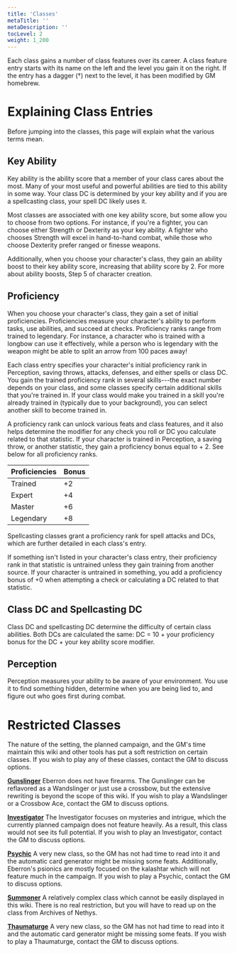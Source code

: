 ```yaml
---
title: 'Classes'
metaTitle: ''
metaDescription: ''
tocLevel: 2
weight: 1_200
---
```


Each class gains a number of class features over its career. A class feature entry starts with its name on the left and the level you gain it on the right. If the entry has a dagger (†) next to the level, it has been modified by GM homebrew.

# Explaining Class Entries

Before jumping into the classes, this page will explain what the various terms mean.

## Key Ability

Key ability is the ability score that a member of your class cares about the most. Many of your most useful and powerful abilities are tied to this ability in some way. Your class DC is determined by your key ability and if you are a spellcasting class, your spell DC likely uses it.

Most classes are associated with one key ability score, but some allow you to choose from two options. For instance, if you're a fighter, you can choose either Strength or Dexterity as your key ability. A fighter who chooses Strength will excel in hand-to-hand combat, while those who choose Dexterity prefer ranged or finesse weapons.

Additionally, when you choose your character's class, they gain an ability boost to their key ability score, increasing that ability score by 2. For more about ability boosts, Step 5 of character creation.

## Proficiency

When you choose your character's class, they gain a set of initial proficiencies. Proficiencies measure your character's ability to perform tasks, use abilities, and succeed at checks. Proficiency ranks range from trained to legendary. For instance, a character who is trained with a longbow can use it effectively, while a person who is legendary with the weapon might be able to split an arrow from 100 paces away!

Each class entry specifies your character's initial proficiency rank in Perception, saving throws, attacks, defenses, and either spells or class DC. You gain the trained proficiency rank in several skills---the exact number depends on your class, and some classes specify certain additional skills that you're trained in. If your class would make you trained in a skill you're already trained in (typically due to your background), you can select another skill to become trained in.

A proficiency rank can unlock various feats and class features, and it also helps determine the modifier for any check you roll or DC you calculate related to that statistic. If your character is trained in Perception, a saving throw, or another statistic, they gain a proficiency bonus equal to + 2. See below for all proficiency ranks.

| Proficiencies | Bonus |
| ------------- | ----- |
| Trained       | +2    |
| Expert        | +4    |
| Master        | +6    |
| Legendary     | +8    |

Spellcasting classes grant a proficiency rank for spell attacks and DCs, which are further detailed in each class's entry.

If something isn't listed in your character's class entry, their proficiency rank in that statistic is untrained unless they gain training from another source. If your character is untrained in something, you add a proficiency bonus of +0 when attempting a check or calculating a DC related to that statistic.

## Class DC and Spellcasting DC

Class DC and spellcasting DC determine the difficulty of certain class abilities. Both DCs are calculated the same: DC = 10 + your proficiency bonus for the DC + your key ability score modifier.

## Perception

Perception measures your ability to be aware of your environment. You use it to find something hidden, determine when you are being lied to, and figure out who goes first during combat.

# Restricted Classes

The nature of the setting, the planned campaign, and the GM's time maintain this wiki and other tools has put a soft restriction on certain classes. If you wish to play any of these classes, contact the GM to discuss options.

**[Gunslinger](https://2e.aonprd.com/Classes.aspx?ID=20)** Eberron does not have firearms. The Gunslinger can be reflavored as a Wandslinger or just use a crossbow, but the extensive rewriting is beyond the scope of this wiki. If you wish to play a Wandslinger or a Crossbow Ace, contact the GM to discuss options.

**[Investigator](https://2e.aonprd.com/Classes.aspx?ID=13)** The Investigator focuses on mysteries and intrigue, which the currently planned campaign does not feature heavily. As a result, this class would not see its full potential. If you wish to play an Investigator, contact the GM to discuss options.

**[Psychic](https://2e.aonprd.com/Classes.aspx?ID=21)** A very new class, so the GM has not had time to read into it and the automatic card generator might be missing some feats. Additionally, Eberron's psionics are mostly focused on the kalashtar which will not feature much in the campaign. If you wish to play a Psychic, contact the GM to discuss options.

**[Summoner](https://2e.aonprd.com/Classes.aspx?ID=18)** A relatively complex class which cannot be easily displayed in this wiki. There is no real restriction, but you will have to read up on the class from Archives of Nethys.

**[Thaumaturge](https://2e.aonprd.com/Classes.aspx?ID=22)** A very new class, so the GM has not had time to read into it and the automatic card generator might be missing some feats. If you wish to play a Thaumaturge, contact the GM to discuss options.

